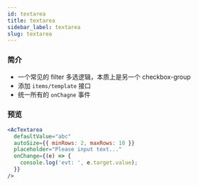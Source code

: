 ```yaml
---
id: textarea
title: textarea
sidebar_label: textarea
slug: textarea
---
```


### 简介
- 一个常见的 filter 多选逻辑，本质上是另一个 checkbox-group
- 添加 `items/template` 接口
- 统一所有的 `onChagne` 事件

### 预览
```jsx live
<AcTextarea
  defaultValue="abc"
  autoSize={{ minRows: 2, maxRows: 10 }}
  placeholder="Please input text..."
  onChange={(e) => {
    console.log('evt: ', e.target.value);
  }}
/>
```